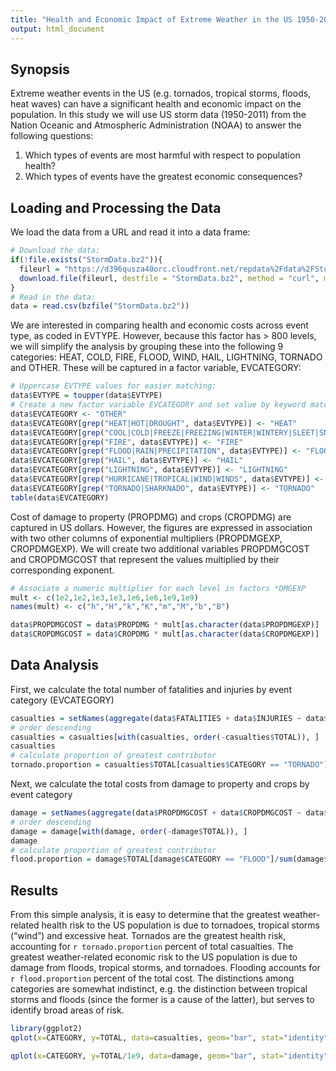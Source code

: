 ```yaml
---
title: "Health and Economic Impact of Extreme Weather in the US 1950-2011"
output: html_document
---
```


## Synopsis
Extreme weather events in the US (e.g. tornados, tropical storms, floods, heat waves) can have a significant health and economic impact on the population.  In this study we will use US storm data (1950-2011) from the Nation Oceanic and Atmospheric Administration (NOAA) to answer the following questions:

1. Which types of events are most harmful with respect to population health?
2. Which types of events have the greatest economic consequences?

## Loading and Processing the Data
We load the data from a URL and read it into a data frame:
```r
# Download the data:
if(!file.exists("StormData.bz2")){
  fileurl = "https://d396qusza40orc.cloudfront.net/repdata%2Fdata%2FStormData.csv.bz2"
  download.file(fileurl, destfile = "StormData.bz2", method = "curl", mode = "wb")  
}
# Read in the data:
data = read.csv(bzfile("StormData.bz2"))
```
We are interested in comparing health and economic costs across event type, as coded in EVTYPE.  However, because this factor has > 800 levels, we will simplify the analysis by grouping these into the following 9 categories: HEAT, COLD, FIRE, FLOOD, WIND, HAIL, LIGHTNING, TORNADO and OTHER.  These will be captured in a factor variable, EVCATEGORY:
```r
# Uppercase EVTYPE values for easier matching:
data$EVTYPE = toupper(data$EVTYPE)
# Create a new factor variable EVCATEGORY and set value by keyword match in EVTYPE:
data$EVCATEGORY <- "OTHER"
data$EVCATEGORY[grep("HEAT|HOT|DROUGHT", data$EVTYPE)] <- "HEAT"
data$EVCATEGORY[grep("COOL|COLD|FREEZE|FREEZING|WINTER|WINTERY|SLEET|SNOW", data$EVTYPE)] <- "COLD"
data$EVCATEGORY[grep("FIRE", data$EVTYPE)] <- "FIRE"
data$EVCATEGORY[grep("FLOOD|RAIN|PRECIPITATION", data$EVTYPE)] <- "FLOOD"
data$EVCATEGORY[grep("HAIL", data$EVTYPE)] <- "HAIL"
data$EVCATEGORY[grep("LIGHTNING", data$EVTYPE)] <- "LIGHTNING"
data$EVCATEGORY[grep("HURRICANE|TROPICAL|WIND|WINDS", data$EVTYPE)] <- "WIND"
data$EVCATEGORY[grep("TORNADO|SHARKNADO", data$EVTYPE)] <- "TORNADO"
table(data$EVCATEGORY)
```
Cost of damage to property (PROPDMG) and crops (CROPDMG) are captured in US dollars.  However, the figures are expressed in association with two other columns of exponential multipliers (PROPDMGEXP, CROPDMGEXP). We will create two additional variables PROPDMGCOST and CROPDMGCOST that represent the values multiplied by their corresponding exponent.
```r
# Associate a numeric multiplier for each level in factors *DMGEXP
mult <- c(1e2,1e2,1e3,1e3,1e6,1e6,1e9,1e9)
names(mult) <- c("h","H","k","K","m","M","b","B")

data$PROPDMGCOST = data$PROPDMG * mult[as.character(data$PROPDMGEXP)]
data$CROPDMGCOST = data$CROPDMG * mult[as.character(data$CROPDMGEXP)]
```
## Data Analysis
First, we calculate the total number of fatalities and injuries by event category (EVCATEGORY)
```r
casualties = setNames(aggregate(data$FATALITIES + data$INJURIES ~ data$EVCATEGORY, sum, data=data), c("CATEGORY", "TOTAL"))
# order descending
casualties = casualties[with(casualties, order(-casualties$TOTAL)), ]
casualties
# calculate proportion of greatest contributor
tornado.proportion = casualties$TOTAL[casualties$CATEGORY == "TORNADO"]/sum(casualties$TOTAL) * 100
```
Next, we calculate the total costs from damage to property and crops by event category
```r
damage = setNames(aggregate(data$PROPDMGCOST + data$CROPDMGCOST ~ data$EVCATEGORY, sum, data=data), c("CATEGORY", "TOTAL"))
# order descending
damage = damage[with(damage, order(-damage$TOTAL)), ]
damage
# calculate proportion of greatest contributor
flood.proportion = damage$TOTAL[damage$CATEGORY == "FLOOD"]/sum(damage$TOTAL) * 100

```
## Results
From this simple analysis, it is easy to determine that the greatest weather-related health risk to the US population is due to tornadoes, tropical storms ("wind") and excessive heat. Tornados are the greatest health risk, accounting for `r tornado.proportion` percent of total casualties. The greatest weather-related economic risk to the US population is due to damage from floods, tropical storms, and tornadoes. Flooding accounts for `r flood.proportion` percent of the total cost. The distinctions among categories are somewhat indistinct, e.g. the distinction between tropical storms and floods (since the former is a cause of the latter), but serves to identify broad areas of risk.

```r
library(ggplot2)
qplot(x=CATEGORY, y=TOTAL, data=casualties, geom="bar", stat="identity") + theme(axis.text.x=element_text(angle=90, hjust=1)) + labs(title="US Weather-Related Casualities by Category, 1950-2011", y="Total Casualties (Fatalities + Injuries)", x="")

qplot(x=CATEGORY, y=TOTAL/1e9, data=damage, geom="bar", stat="identity") + theme(axis.text.x=element_text(angle=90, hjust=1)) + labs(title="Cost of US Weather-Related Damage by Category, 1950-2011", y="Total Cost (Billions)", x="")
```
